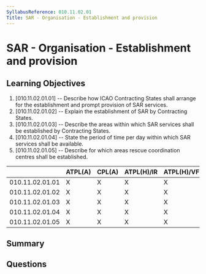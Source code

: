 ```yaml
---
SyllabusReference: 010.11.02.01
Title: SAR - Organisation - Establishment and provision
---
```


# SAR - Organisation - Establishment and provision

## Learning Objectives

1. [010.11.02.01.01] -- Describe how ICAO Contracting States shall arrange for
   the establishment and prompt provision of SAR services.
2. [010.11.02.01.02] -- Explain the establishment of SAR by Contracting States.
3. [010.11.02.01.03] -- Describe the areas within which SAR services shall be
   established by Contracting States.
4. [010.11.02.01.04] -- State the period of time per day within which SAR
   services shall be available.
5. [010.11.02.01.05] -- Describe for which areas rescue coordination centres
   shall be established.

|                 | ATPL(A) | CPL(A) | ATPL(H)/IR | ATPL(H)/VFR | CPL(H) | IR  | CBIR(A) |
| --------------- | ------- | ------ | ---------- | ----------- | ------ | --- | ------- |
| 010.11.02.01.01 | X       | X      | X          | X           | X      |     |         |
| 010.11.02.01.02 | X       | X      | X          | X           | X      |     |         |
| 010.11.02.01.03 | X       | X      | X          | X           | X      |     |         |
| 010.11.02.01.04 | X       | X      | X          | X           | X      |     |         |
| 010.11.02.01.05 | X       | X      | X          | X           | X      |     |         |

## Summary

## Questions
